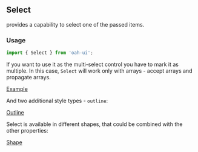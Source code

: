 ## Select

provides a capability to select one of the passed items.

### Usage

```js
import { Select } from 'oah-ui';
```

If you want to use it as the multi-select control you have to mark it as multiple. In this case, `Select` will work only with arrays - accept arrays and propagate arrays.

[Example](demo://Example.tsx)

And two additional style types - `outline`:

[Outline](demo://Outline.tsx)


Select is available in different shapes, that could be combined with the other properties:

[Shape](demo://Shape.tsx)
